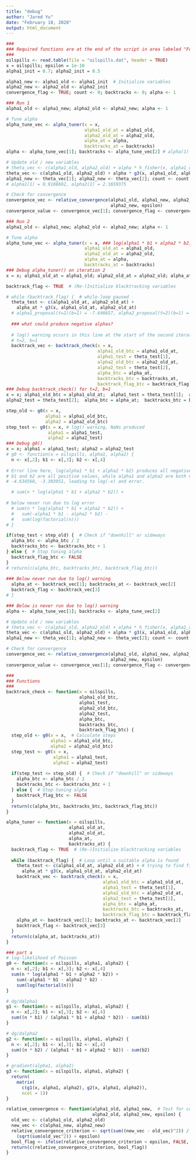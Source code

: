 ```yaml
---
title: "debug"
author: "Jared Yu"
date: "February 18, 2020"
output: html_document
---
```


```r
###
### Required functions are at the end of the script in area labeled "Functions"
###
oilspills <- read.table(file = "oilspills.dat", header = TRUE)
x = oilspills; epsilon = 1e-10
alpha1_init = 0.7; alpha2_init = 0.5

alpha1_new <- alpha1_old <- alpha1_init  # Initialize variables
alpha2_new <- alpha2_old <- alpha2_init
convergence_flag <- TRUE; count <- 0; backtracks <- 0; alpha <- 1

### Run 1
alpha1_old <- alpha1_new; alpha2_old <- alpha2_new; alpha <- 1

# Tune alpha
alpha_tune_vec <- alpha_tuner(x = x,
                              alpha1_old_at = alpha1_old,
                              alpha2_old_at = alpha2_old,
                              alpha_at = alpha,
                              backtracks_at = backtracks)
alpha <- alpha_tune_vec[1]; backtracks <- alpha_tune_vec[2] # alpha(1) = 0.0625

# Update old / new variables
# theta_vec <- c(alpha1_old, alpha2_old) + alpha * h_fisher(x, alpha1_old, alpha2_old)
theta_vec <- c(alpha1_old, alpha2_old) + alpha * g3(x, alpha1_old, alpha2_old)
alpha1_new <- theta_vec[1]; alpha2_new <- theta_vec[2]; count <- count + 1
# alpha1(1) = 0.9188692, alpha2(1) = 2.1659375

# Check for convergence
convergence_vec <- relative_convergence(alpha1_old, alpha1_new, alpha2_old,
                                        alpha2_new, epsilon)
convergence_value <- convergence_vec[1]; convergence_flag <- convergence_vec[2]

### Run 2
alpha1_old <- alpha1_new; alpha2_old <- alpha2_new; alpha <- 1

# Tune alpha
alpha_tune_vec <- alpha_tuner(x = x, ### log(alpha1 * b1 + alpha2 * b2) : NaNs produced
                              alpha1_old_at = alpha1_old,
                              alpha2_old_at = alpha2_old,
                              alpha_at = alpha,
                              backtracks_at = backtracks)
### Debug alpha_tuner() on iteration 2
x = x; alpha1_old_at = alpha1_old; alpha2_old_at = alpha2_old; alpha_at = alpha; backtracks_at = backtracks

backtrack_flag <- TRUE  # (Re-)Initialize blacktracking variables

# while (backtrack_flag) {  # while-loop paused
  theta_test <- c(alpha1_old_at, alpha2_old_at) +
    alpha_at * g3(x, alpha1_old_at, alpha2_old_at)
  # alpha1_proposal(t=2)(b=1) = -7.646657, alpha2_proposal(t=2)(b=1) = -4.712663
  
  ### what could produce negative alphas?
  
  # log() warning occurs in this line at the start of the second iteration, first backtrack
  # t=2, b=1
  backtrack_vec <- backtrack_check(x = x,
                                   alpha1_old_btc = alpha1_old_at,
                                   alpha1_test = theta_test[1],
                                   alpha2_old_btc = alpha2_old_at,
                                   alpha2_test = theta_test[2],
                                   alpha_btc = alpha_at,
                                   backtracks_btc = backtracks_at,
                                   backtrack_flag_btc = backtrack_flag)
### Debug backtrack_check() for t=2, b=1
x = x; alpha1_old_btc = alpha1_old_at;  alpha1_test = theta_test[1];  alpha2_old_btc = alpha2_old_at
alpha2_test = theta_test[2];  alpha_btc = alpha_at;  backtracks_btc = backtracks_at;  backtrack_flag_btc = backtrack_flag

step_old <- g0(x = x,
               alpha1 = alpha1_old_btc,
               alpha2 = alpha2_old_btc)
step_test <- g0(x = x, # log() warning, NaNs produced
                alpha1 = alpha1_test,
                alpha2 = alpha2_test)
### Debug g0()
x = x; alpha1 = alpha1_test; alpha2 = alpha2_test
# g0 <- function(x = oilspills, alpha1, alpha2) {
  n <- x[,2]; b1 <- x[,3]; b2 <- x[,4]
  
# Error line here, log(alpha1 * b1 + alpha2 * b2) produces all negatives
# b1 and b2 are all positive values, while alpha1 and alpha2 are both negative
# -4.634568, -3.303951, leading to log(-x) and error.

  # sum(n * log(alpha1 * b1 + alpha2 * b2)) +
  
# below never run due to log error
  # sum(n * log(alpha1 * b1 + alpha2 * b2)) +
  #   sum(-alpha1 * b1 - alpha2 * b2) -
  #   sum(log(factorial(n)))
# }

if(step_test < step_old) {  # Check if "downhill" or sideways
  alpha_btc <- alpha_btc / 2
  backtracks_btc <- backtracks_btc + 1
} else {  # Stop tuning alpha
  backtrack_flag_btc <- FALSE
}
# return(c(alpha_btc, backtracks_btc, backtrack_flag_btc))
  
### Below never run due to log() warning  
  alpha_at <- backtrack_vec[1]; backtracks_at <- backtrack_vec[2]
  backtrack_flag <- backtrack_vec[3]
# }

### Below is never run due to log() warning
alpha <- alpha_tune_vec[1]; backtracks <- alpha_tune_vec[2]

# Update old / new variables
# theta_vec <- c(alpha1_old, alpha2_old) + alpha * h_fisher(x, alpha1_old, alpha2_old)
theta_vec <- c(alpha1_old, alpha2_old) + alpha * g3(x, alpha1_old, alpha2_old)
alpha1_new <- theta_vec[1]; alpha2_new <- theta_vec[2]; count <- count + 1

# Check for convergence
convergence_vec <- relative_convergence(alpha1_old, alpha1_new, alpha2_old,
                                        alpha2_new, epsilon)
convergence_value <- convergence_vec[1]; convergence_flag <- convergence_vec[2]

###
### Functions
###
backtrack_check <- function(x = oilspills,
                            alpha1_old_btc,
                            alpha1_test,
                            alpha2_old_btc,
                            alpha2_test,
                            alpha_btc,
                            backtracks_btc,
                            backtrack_flag_btc) {
  step_old <- g0(x = x,  # Calculate steps
                 alpha1 = alpha1_old_btc,
                 alpha2 = alpha2_old_btc)
  step_test <- g0(x = x,
                  alpha1 = alpha1_test,
                  alpha2 = alpha2_test)
  
  if(step_test <= step_old) {  # Check if "downhill" or sideways
    alpha_btc <- alpha_btc / 2
    backtracks_btc <- backtracks_btc + 1
  } else {  # Stop tuning alpha
    backtrack_flag_btc <- FALSE
  }
  return(c(alpha_btc, backtracks_btc, backtrack_flag_btc))
}

alpha_tuner <- function(x = oilspills,
                        alpha1_old_at,
                        alpha2_old_at,
                        alpha_at,
                        backtracks_at) {
  backtrack_flag <- TRUE  # (Re-)Initialize blacktracking variables
  
  while (backtrack_flag) {  # Loop until a suitable alpha is found
    theta_test <- c(alpha1_old_at, alpha2_old_at) + # trying to find first update
      alpha_at * g3(x, alpha1_old_at, alpha2_old_at)
    backtrack_vec <- backtrack_check(x = x,
                                     alpha1_old_btc = alpha1_old_at,
                                     alpha1_test = theta_test[1],
                                     alpha2_old_btc = alpha2_old_at,
                                     alpha2_test = theta_test[2],
                                     alpha_btc = alpha_at,
                                     backtracks_btc = backtracks_at,
                                     backtrack_flag_btc = backtrack_flag)
    alpha_at <- backtrack_vec[1]; backtracks_at <- backtrack_vec[2]
    backtrack_flag <- backtrack_vec[3]
  }
  return(c(alpha_at, backtracks_at))
}

### part a
# log-likelihood of Poisson
g0 <- function(x = oilspills, alpha1, alpha2) {
  n <- x[,2]; b1 <- x[,3]; b2 <- x[,4]
  sum(n * log(alpha1 * b1 + alpha2 * b2)) +
    sum(-alpha1 * b1 - alpha2 * b2) -
    sum(log(factorial(n)))
}

# dg/dalpha1
g1 <- function(x = oilspills, alpha1, alpha2) {
  n <- x[,2]; b1 <- x[,3]; b2 <- x[,4]
  sum((n * b1) / (alpha1 * b1 + alpha2 * b2)) - sum(b1)
}

# dg/dalpha2
g2 <- function(x = oilspills, alpha1, alpha2) {
  n <- x[,2]; b1 <- x[,3]; b2 <- x[,4]
  sum((n * b2) / (alpha1 * b1 + alpha2 * b2)) - sum(b2)
}

# gradient(alpha1, alpha2)
g3 <- function(x = oilspills, alpha1, alpha2) {
  return(
    matrix(
      c(g1(x, alpha1, alpha2), g2(x, alpha1, alpha2)),
      ncol = 1))
}

relative_convergence <- function(alpha1_old, alpha1_new,  # Test for convergence
                                 alpha2_old, alpha2_new, epsilon) {
  old_vec <- c(alpha1_old, alpha2_old)
  new_vec <- c(alpha1_new, alpha2_new)
  relative_convergence_criterion <- sqrt(sum((new_vec - old_vec)^2)) /
    (sqrt(sum(old_vec^2)) + epsilon)
  bool_flag <- ifelse(relative_convergence_criterion < epsilon, FALSE, TRUE)
  return(c(relative_convergence_criterion, bool_flag))
}
```